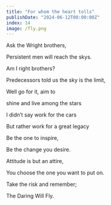 ```yaml
---
title: "For whom the heart tolls"
publishDate: "2024-06-12T00:00:00Z"
index: 14
image: /fly.png
---
```


Ask the Wright brothers,

Persistent men will reach the skys.

Am I right brothers?

Predecessors told us the sky is the limit,

Well go for it, aim to

shine and live among the stars

I didn’t say work for the cars

But rather work for a great legacy

Be the one to inspire,

Be the change you desire.

Attitude is but an attire,

You choose the one you want to put on.

Take the risk and remember;

The Daring Will Fly.

